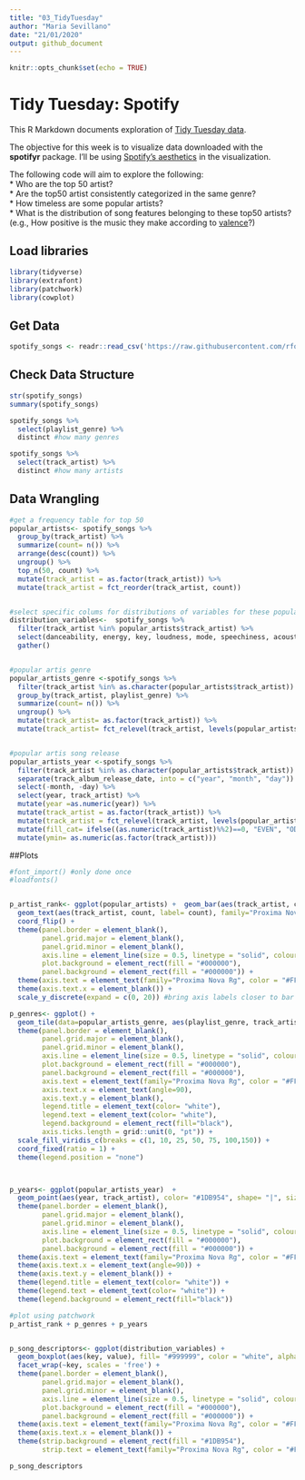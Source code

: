 ```yaml
---
title: "03_TidyTuesday"
author: "Maria Sevillano"
date: "21/01/2020"
output: github_document
---
```



```r
knitr::opts_chunk$set(echo = TRUE)
```

# Tidy Tuesday: Spotify

This R Markdown documents exploration of [Tidy Tuesday data](https://github.com/rfordatascience/tidytuesday/blob/master/data/2020/2020-01-21).  

The objective for this week is to visualize data downloaded with the **spotifyr** package. I'll be using [Spotify's aesthetics](https://brandpalettes.com/spotify-color-codes/) in the visualization.  

The following code will aim to explore the following:  
* Who are the top 50 artist?  
* Are the top50 artist consistently categorized in the same genre?  
* How timeless are some popular artists?  
* What is the distribution of song features belonging to these top50 artists? (e.g., How positive is the music they make according to [valence](https://www.kaylinpavlik.com/classifying-songs-genres/)?)



## Load libraries
```r
library(tidyverse)
library(extrafont)
library(patchwork)
library(cowplot)
```

## Get Data
```r
spotify_songs <- readr::read_csv('https://raw.githubusercontent.com/rfordatascience/tidytuesday/master/data/2020/2020-01-21/spotify_songs.csv')


```

## Check Data Structure
```r
str(spotify_songs)
summary(spotify_songs)

spotify_songs %>%
  select(playlist_genre) %>%
  distinct #how many genres

spotify_songs %>%
  select(track_artist) %>%
  distinct #how many artists

```

## Data Wrangling
```r

#get a frequency table for top 50
popular_artists<- spotify_songs %>% 
  group_by(track_artist) %>%
  summarize(count= n()) %>%
  arrange(desc(count)) %>%
  ungroup() %>%
  top_n(50, count) %>%
  mutate(track_artist = as.factor(track_artist)) %>%
  mutate(track_artist = fct_reorder(track_artist, count))


#select specific colums for distributions of variables for these popular artists
distribution_variables<-  spotify_songs %>%
  filter(track_artist %in% popular_artists$track_artist) %>%
  select(danceability, energy, key, loudness, mode, speechiness, acousticness, instrumentalness, liveness, valence, tempo, duration_ms) %>%
  gather()


#popular artis genre
popular_artists_genre <-spotify_songs %>%
  filter(track_artist %in% as.character(popular_artists$track_artist)) %>% 
  group_by(track_artist, playlist_genre) %>%
  summarize(count= n()) %>%
  ungroup() %>%
  mutate(track_artist= as.factor(track_artist)) %>%
  mutate(track_artist= fct_relevel(track_artist, levels(popular_artists$track_artist)))


#popular artis song release
popular_artists_year <-spotify_songs %>%
  filter(track_artist %in% as.character(popular_artists$track_artist)) %>% 
  separate(track_album_release_date, into = c("year", "month", "day")) %>%
  select(-month, -day) %>%
  select(year, track_artist) %>%
  mutate(year =as.numeric(year)) %>%
  mutate(track_artist = as.factor(track_artist)) %>%
  mutate(track_artist = fct_relevel(track_artist, levels(popular_artists$track_artist))) %>%
  mutate(fill_cat= ifelse((as.numeric(track_artist)%%2)==0, "EVEN", "ODD")) %>%
  mutate(ymin= as.numeric(as.factor(track_artist)))

```


##Plots
```r

#font_import() #only done once
#loadfonts() 


p_artist_rank<- ggplot(popular_artists) +  geom_bar(aes(track_artist, count), stat = "identity", fill="#1DB954") +
  geom_text(aes(track_artist, count, label= count), family="Proxima Nova Rg", color = "#FFFFFF", hjust = 0, nudge_x = 0.1) +
  coord_flip() +
  theme(panel.border = element_blank(),
        panel.grid.major = element_blank(),
        panel.grid.minor = element_blank(),
        axis.line = element_line(size = 0.5, linetype = "solid", colour = "black"),
        plot.background = element_rect(fill = "#000000"),
        panel.background = element_rect(fill = "#000000")) +
  theme(axis.text = element_text(family="Proxima Nova Rg", color = "#FFFFFF", size= 12)) +
  theme(axis.text.x = element_blank()) +
  scale_y_discrete(expand = c(0, 20)) #bring axis labels closer to bar

p_genres<- ggplot() +
  geom_tile(data=popular_artists_genre, aes(playlist_genre, track_artist, fill= count)) +
  theme(panel.border = element_blank(),
        panel.grid.major = element_blank(),
        panel.grid.minor = element_blank(),
        axis.line = element_line(size = 0.5, linetype = "solid", colour = "black"),
        plot.background = element_rect(fill = "#000000"),
        panel.background = element_rect(fill = "#000000"),
        axis.text = element_text(family="Proxima Nova Rg", color = "#FFFFFF", size= 12),
        axis.text.x = element_text(angle=90), 
        axis.text.y = element_blank(), 
        legend.title = element_text(color= "white"),
        legend.text = element_text(color= "white"), 
        legend.background = element_rect(fill="black"), 
        axis.ticks.length = grid::unit(0, "pt")) +
  scale_fill_viridis_c(breaks = c(1, 10, 25, 50, 75, 100,150)) +
  coord_fixed(ratio = 1) +
  theme(legend.position = "none")



p_years<- ggplot(popular_artists_year)  +
  geom_point(aes(year, track_artist), color= "#1DB954", shape= "|", size=3) +
  theme(panel.border = element_blank(),
        panel.grid.major = element_blank(),
        panel.grid.minor = element_blank(),
        axis.line = element_line(size = 0.5, linetype = "solid", colour = "black"),
        plot.background = element_rect(fill = "#000000"),
        panel.background = element_rect(fill = "#000000")) +
  theme(axis.text = element_text(family="Proxima Nova Rg", color = "#FFFFFF", size= 12)) +
  theme(axis.text.x = element_text(angle=90)) +
  theme(axis.text.y = element_blank()) +
  theme(legend.title = element_text(color= "white")) +
  theme(legend.text = element_text(color= "white")) +
  theme(legend.background = element_rect(fill="black")) 

#plot using patchwork
p_artist_rank + p_genres + p_years


p_song_descriptors<- ggplot(distribution_variables) +
  geom_boxplot(aes(key, value), fill= "#999999", color = "white", alpha= 0.5, size = 1) + 
  facet_wrap(~key, scales = 'free') +
  theme(panel.border = element_blank(),
        panel.grid.major = element_blank(),
        panel.grid.minor = element_blank(),
        axis.line = element_line(size = 0.5, linetype = "solid", colour = "black"),
        plot.background = element_rect(fill = "#000000"),
        panel.background = element_rect(fill = "#000000")) +
  theme(axis.text = element_text(family="Proxima Nova Rg", color = "#FFFFFF", size= 12)) +
  theme(axis.text.x = element_blank()) +
  theme(strip.background = element_rect(fill = "#1DB954"),
        strip.text = element_text(family="Proxima Nova Rg", color = "#FFFFFF", size =12))

p_song_descriptors

```